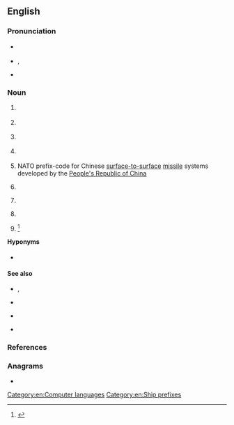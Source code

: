==English==

===Pronunciation===
* {{a|RP}} {{IPA|en|/siː ɛs ˈɛs/}}
* {{a|GA}} {{enPR|sē' ĕs' ĕsʹ}}, {{IPA|en|/ˌsi ˌɛs ˈɛs/}}
* {{rhymes|en|ɛs}}

===Noun===
{{en-noun|?}}

# {{lb|en|aviation|travel}} {{initialism of|en|{{l|en|change|Change}} {{l|en|segment|Segment}} {{l|en|status|Status}}}} {{gloss|A GDS code used on older types of airline keyboards}}
# {{lb|en|historical|nautical|military}} {{initialism of|en|{{l|en|Confederate States}} {{l|en|ship|Ship}}}} {{gloss|The designation for a commissioned warship operated by the {{l|en|Confederate States}} {{l|en|navy|Navy}}}}
# {{lb|en|media|DVD}} {{initialism of|en|{{l|en|content|Content}} {{l|en|scramble|Scramble}} {{l|en|system|System}}}}
# {{lb|en|medicine}} {{initialism of|en|{{l|en|Churg-Strauss syndrome}}}}
# {{lb|en|military|rocketry}} NATO prefix-code for Chinese [[surface-to-surface]] [[missile]] systems developed by the [[People's Republic of China]]
# {{lb|en|nautical}} {{initialism of|en|{{l|en|Canadian}} {{l|en|survey|Survey}} {{l|en|ship|Ship}}}} {{gloss|The designation for a survey ship operated by the Canadian Hydrographic Service}}
# {{lb|en|Web design}} {{initialism of|en|{{l|en|cascading|Cascading}} {{l|en|style sheet|Style Sheets}}}}
# {{lb|en|space travel|aviation}} {{initialism of|en|{{l|en|control|Control}} {{l|en|stick|Stick}} {{l|en|steering|Steering}}}} {{gloss|A method of [[space shuttle]] flight control}}
# {{lb|en|sports}} {{initialism of|en|{{l|en|critical|Critical}} {{l|en|swim|Swim}} {{l|en|speed|Speed}}}}<ref>{{cite-book|first1=R. J.|last1=Shephard|first2=P.-O.|last2=Astrand|title=The Encyclopaedia of Sports Medicine: An IOC Medical Commission Publication, Endurance in Sport|publisher=John Wiley & Sons|date=2008-04-30|isbn=9780470694824|quote=During recent years a variety of non-invasive tests have been suggested. One of the most interesting is the method of critical swim speed (CSS), described by Wakayoshi et al. (1992)}}</ref>

====Hyponyms====
* {{sense|Web design}} {{l|en|OOCSS}}

====See also====
* {{sense|Canada}} {{l|en|HMCS}}, {{l|en|CCGS}}
* {{sense|Confederate States of America}} {{l|en|USS}}
* {{sense|NATO}} {{l|en|SS}}
* {{pedia|CSS|dab=CSS (disambiguation)|lang=en}}

===References===
<references/>

===Anagrams===
* {{anagrams|en|a=css|SCS|SSC}}

[[Category:en:Computer languages]]
[[Category:en:Ship prefixes]]